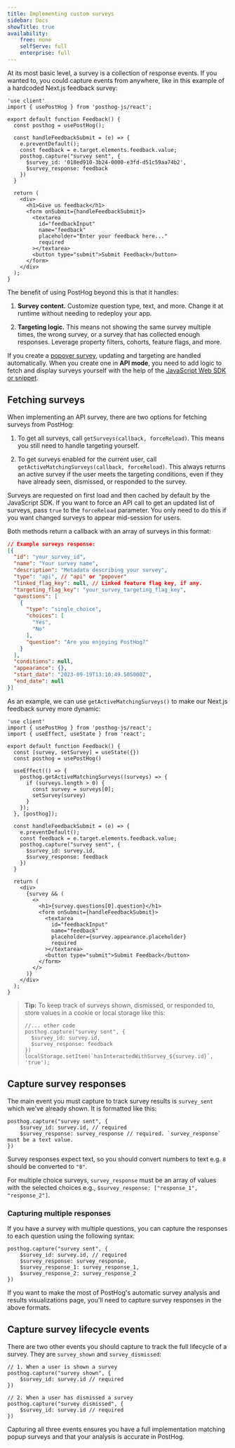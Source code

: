 ```yaml
---
title: Implementing custom surveys
sidebar: Docs
showTitle: true
availability:
    free: none
    selfServe: full
    enterprise: full
---
```


At its most basic level, a survey is a collection of response events. If you wanted to, you could capture events from anywhere, like in this example of a hardcoded Next.js feedback survey:

```js-web
'use client'
import { usePostHog } from 'posthog-js/react';

export default function Feedback() {
  const posthog = usePostHog();

  const handleFeedbackSubmit = (e) => {
    e.preventDefault();
    const feedback = e.target.elements.feedback.value;
    posthog.capture("survey sent", {
      $survey_id: '018ed910-3b24-0000-e3fd-d51c59aa74b2',
      $survey_response: feedback
    })
  }

  return (
    <div>
      <h1>Give us feedback</h1>
      <form onSubmit={handleFeedbackSubmit}>
        <textarea 
          id="feedbackInput" 
          name="feedback" 
          placeholder="Enter your feedback here..." 
          required
        ></textarea>
        <button type="submit">Submit Feedback</button>
      </form>
    </div>
  );
}
```

The benefit of using PostHog beyond this is that it handles:

1. **Survey content.** Customize question type, text, and more. Change it at runtime without needing to redeploy your app.

2. **Targeting logic.** This means not showing the same survey multiple times, the wrong survey, or a survey that has collected enough responses. Leverage property filters, cohorts, feature flags, and more.

If you create a [popover survey](/docs/surveys/creating-surveys#presentation),  updating and targeting are handled automatically. When you create one in **API mode**, you need to add logic to fetch and display surveys yourself with the help of the [JavaScript Web SDK or snippet](/docs/libraries/js).

## Fetching surveys

When implementing an API survey, there are two options for fetching surveys from PostHog:

1. To get all surveys, call `getSurveys(callback, forceReload)`. This means you still need to handle targeting yourself.

2. To get surveys enabled for the current user, call `getActiveMatchingSurveys(callback, forceReload)`. This always returns an active survey if the user meets the targeting conditions, even if they have already seen, dismissed, or responded to the survey.

Surveys are requested on first load and then cached by default by the JavaScript SDK. If you want to force an API call to get an updated list of surveys, pass `true` to the `forceReload` parameter. You only need to do this if you want changed surveys to appear mid-session for users.

Both methods return a callback with an array of surveys in this format:

```json
// Example surveys response:
[{
  "id": "your_survey_id",
  "name": "Your survey name",
  "description": "Metadata describing your survey",
  "type": "api", // "api" or "popover"
  "linked_flag_key": null, // Linked feature flag key, if any.
  "targeting_flag_key": "your_survey_targeting_flag_key",
  "questions": [
    {
      "type": "single_choice",
      "choices": [
        "Yes",
        "No"
      ],
      "question": "Are you enjoying PostHog?"
    }
  ],
  "conditions": null,
  "appearance": {},
  "start_date": "2023-09-19T13:10:49.505000Z",
  "end_date": null
}]
```

As an example, we can use `getActiveMatchingSurveys()` to make our Next.js feedback survey more dynamic:

```js-web
'use client'
import { usePostHog } from 'posthog-js/react';
import { useEffect, useState } from 'react';

export default function Feedback() {
  const [survey, setSurvey] = useState({})  
  const posthog = usePostHog()

  useEffect(() => {
    posthog.getActiveMatchingSurveys((surveys) => {
      if (surveys.length > 0) {
        const survey = surveys[0];
        setSurvey(survey)
      }
    }); 
  }, [posthog]);

  const handleFeedbackSubmit = (e) => {
    e.preventDefault();
    const feedback = e.target.elements.feedback.value;
    posthog.capture("survey sent", {
      $survey_id: survey.id,
      $survey_response: feedback
    })
  }

  return (
    <div>
      {survey && (
        <>
          <h1>{survey.questions[0].question}</h1>
          <form onSubmit={handleFeedbackSubmit}>
            <textarea 
              id="feedbackInput" 
              name="feedback" 
              placeholder={survey.appearance.placeholder} 
              required
            ></textarea>
            <button type="submit">Submit Feedback</button>
          </form>
        </>
      )}
    </div>
  );
}
```

> **Tip:** To keep track of surveys shown, dismissed, or responded to, store values in a cookie or local storage like this:
> ```js-web
> //... other code
> posthog.capture("survey sent", {
>   $survey_id: survey.id,
>   $survey_response: feedback
> })
> localStorage.setItem(`hasInteractedWithSurvey_${survey.id}`, 'true');
> ```

## Capture survey responses

The main event you must capture to track survey results is `survey_sent` which we've already shown. It is formatted like this:

```js-web
posthog.capture("survey sent", {
    $survey_id: survey.id, // required
    $survey_response: survey_response // required. `survey_response` must be a text value.
})
```

Survey responses expect text, so you should convert numbers to text e.g. `8` should be converted to `"8"`.

For multiple choice surveys, `survey_response` must be an array of values with the selected choices e.g., `$survey_response: ["response_1", "response_2"]`.

### Capturing multiple responses

If you have a survey with multiple questions, you can capture the responses to each question using the following syntax:

```js-web
posthog.capture("survey sent", {
    $survey_id: survey.id, // required
    $survey_response: survey_response,
    $survey_response_1: survey_response_1,
    $survey_response_2: survey_response_2
})
```

If you want to make the most of PostHog's automatic survey analysis and results visualizations page, you'll need to capture survey responses in the above formats.

## Capture survey lifecycle events

There are two other events you should capture to track the full lifecycle of a survey. They are `survey_shown` and `survey_dismissed`:

```js-web
// 1. When a user is shown a survey
posthog.capture("survey shown", {
    $survey_id: survey.id // required
})

// 2. When a user has dismissed a survey
posthog.capture("survey dismissed", {
    $survey_id: survey.id // required
})
```

Capturing all three events ensures you have a full implementation matching popup surveys and that your analysis is accurate in PostHog.